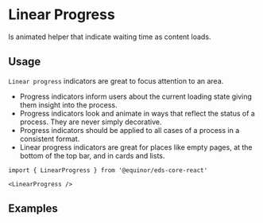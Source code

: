 
# Linear Progress

Is animated helper that indicate waiting time as content loads.

<Links 
    ariaUrl="https://www.w3.org/TR/2017/REC-wai-aria-1.1-20171214/#progressbar"
    figmaUrl="https://www.figma.com/file/0bGXR2sCwMVSDNyyzu5BXrO5/UI%E2%80%94User-Interface?node-id=17622%3A3"
    documentationUrl="https://eds.equinor.com/0b0c666ab/p/498ec5-progress-indicators/b/90464a"
    sourceUrl="https://github.com/equinor/design-system/blob/develop/packages/eds-core-react/src/components/Progress/Linear/LinearProgress.tsx"
    npmUrl="https://www.npmjs.com/package/@equinor/eds-core-react"
/>

<Story id="feedback-progress-indicators-linear--introduction" />
<PropsTable />

## Usage

`Linear progress` indicators are great to focus attention to an area.

<ul>
  <li>Progress indicators inform users about the current loading state giving them insight into the process.</li>
  <li>Progress indicators look and animate in ways that reflect the status of a process. They are never simply decorative.</li>
  <li>Progress indicators should be applied to all cases of a process in a consistent format.</li>
  <li>Linear progress indicators are great for places like empty pages, at the bottom of the top bar, and in cards and lists.</li>
</ul>

```tsx
import { LinearProgress } from '@equinor/eds-core-react'

<LinearProgress />
```

## Examples
